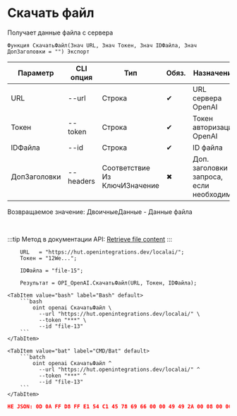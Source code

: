 ﻿---
sidebar_position: 4
description: Скачать файл и другие функции для работы с OpenAI в Открытом пакете интеграций - бесплатной open-source библиотеке интеграций для 1С:Предприятие 8, OneScript и CLI
keywords: [1C, 1С, 1С:Предприятие, 1С:Предприятие 8.3, API, Интеграция, Сервисы, Обмен, OneScript, CLI, OpenAI]
---


# Скачать файл
 Получает данные файла с сервера



`Функция СкачатьФайл(Знач URL, Знач Токен, Знач IDФайла, Знач ДопЗаголовки = "") Экспорт`

  | Параметр | CLI опция | Тип | Обяз. | Назначение |
  |-|-|-|-|-|
  | URL | --url | Строка | &#x2714; | URL сервера OpenAI |
  | Токен | --token | Строка | &#x2714; | Токен авторизации OpenAI |
  | IDФайла | --id | Строка | &#x2714; | ID файла |
  | ДопЗаголовки | --headers | Соответствие Из КлючИЗначение | &#x2716; | Доп. заголовки запроса, если необходимо |

  
  Возвращаемое значение:   ДвоичныеДанные - Данные файла

<br/>

:::tip
Метод в документации API: [Retrieve file content](https://platform.openai.com/docs/api-reference/files/retrieve-contents)
:::
<br/>



```bsl title="Пример использования для 1С:Предприятие/OneScript"
    URL   = "https://hut.openintegrations.dev/localai/";
    Токен = "12We...";

    IDФайла = "file-15";

    Результат = OPI_OpenAI.СкачатьФайл(URL, Токен, IDФайла);
```
    

 <Tabs>
  
    <TabItem value="bash" label="Bash" default>
        ```bash
            oint openai СкачатьФайл \
              --url "https://hut.openintegrations.dev/localai/" \
              --token "***" \
              --id "file-13"
        ```
    </TabItem>
  
    <TabItem value="bat" label="CMD/Bat" default>
        ```batch
            oint openai СкачатьФайл ^
              --url "https://hut.openintegrations.dev/localai/" ^
              --token "***" ^
              --id "file-13"
        ```
    </TabItem>
</Tabs>


```json title="Результат"
НЕ JSON: 0D 0A FF D8 FF E1 54 C1 45 78 69 66 00 00 49 49 2A 00 08 00 00 00 0B 00 0E 01 02 00 20 00 00 00 92 00 00 00 0F 01 02 00 05 00 00 00 B2 00 00 00 10 01 02 00 07 00 00 00 B8 00 00 00 12 01 03 00…
```
